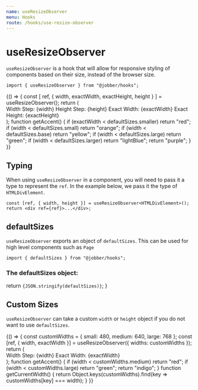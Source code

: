 ```yaml
---
name: useResizeObserver
menu: Hooks
route: /hooks/use-resize-observer
---
```



# useResizeObserver

`useResizeObserver` is a hook that will allow for responsive styling of
components based on their size, instead of the browser size.

```tsx
import { useResizeObserver } from "@jobber/hooks";
```

<Playground>
  {() => {
    const [
      ref,
      { width, exactWidth, exactHeight, height }
    ] = useResizeObserver();
    return (
      <div ref={ref}>
        <Card title={`Check out my àçƈéñŦ`} accent={getAccent()}>
          <Content>
            <Text>Width Step: {width}</Text>
            <Text>Height Step: {height}</Text>
            <Text>Exact Width: {exactWidth}</Text>
            <Text>Exact Height: {exactHeight}</Text>
          </Content>
        </Card>
      </div>
    );
    function getAccent() {
      if (exactWidth < defaultSizes.smaller) return "red";
      if (width < defaultSizes.small) return "orange";
      if (width < defaultSizes.base) return "yellow";
      if (width < defaultSizes.large) return "green";
      if (width < defaultSizes.larger) return "lightBlue";
      return "purple";
    }
  }}
</Playground>

## Typing

When using `useResizeObserver` in a component, you will need to pass it a type
to represent the `ref`. In the example below, we pass it the type of
`HTMLDivElement`.

```tsx
const [ref, { width, height }] = useResizeObserver<HTMLDivElement>();
return <div ref={ref}>...</div>;
```

## defaultSizes

`useResizeObserver` exports an object of `defaultSizes`. This can be used for
high level components such as `Page`

```tsx
import { defaultSizes } from "@jobber/hooks";
```

### The defaultSizes object:

  return <code>{JSON.stringify(defaultSizes)}</code>;
}

<Sizes />

## Custom Sizes

`useResizeObserver` can take a custom `width` or `height` object if you do not
want to use `defaultSizes`.

<Playground>
  {() => {
    const customWidths = {
      small: 480,
      medium: 640,
      large: 768
    };
    const [ref, { width, exactWidth }] = useResizeObserver({
      widths: customWidths
    });
    return (
      <div ref={ref}>
        <Card title={`Width: ${getCurrentWidth()}`} accent={getAccent()}>
          <Content>
            <Text>Width Step: {width}</Text>
            <Text>Exact Width: {exactWidth}</Text>
          </Content>
        </Card>
      </div>
    );
    function getAccent() {
      if (width < customWidths.medium) return "red";
      if (width < customWidths.large) return "green";
      return "indigo";
    }
    function getCurrentWidth() {
      return Object.keys(customWidths).find(key => customWidths[key] === width);
    }
  }}
</Playground>
